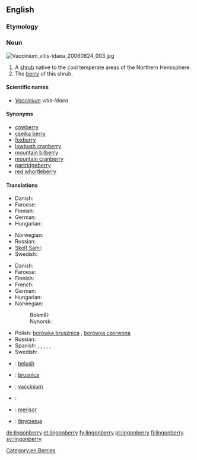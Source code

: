 {{wikipedia|vaccinium vitis-idaea}}
==English==

===Etymology===
{{compound|lingon|berry}}
===Noun===
[[File:Vaccinium_vitis-idaea_20060824_003.jpg|thumb|right]]
{{en-noun|lingonberries}}

# A [[shrub]] native to the cool temperate areas of the Northern Hemisphere.
# The [[berry]] of this shrub.

====Scientific names====
* ''[[Vaccinium]] vitis-idaea''

====Synonyms====
* [[cowberry]]
* [[csejka berry]]
* [[foxberry]]
* [[lowbush cranberry]]
* [[mountain bilberry]]
* [[mountain cranberry]]
* [[partridgeberry]]
* [[red whortleberry]]

====Translations====
{{trans-top|shrub}}
* Danish: {{t-|da|tyttebær|c}}
* Faroese: {{t|fo|vínbláber|n}}
* Finnish: {{t+|fi|puolukka}}
* German: {{t+|de|Preiselbeere|f}}
* Hungarian: {{t-|hu|vörös áfonya}}
{{trans-mid}}
* Norwegian: {{t|no|tyttebærlyng|m}}
* Russian: {{t|ru|брусника|f|tr=brusníka}}
* [[Skolt Sami]]: {{tø|sms|joŋŋ}}
* Swedish: {{t+|sv|lingon|n}}
{{trans-bottom}}

{{trans-top|berry}}
* Danish: {{t-|da|tyttebær|n}}
* Faroese: {{t|fo|vínbláber|n}}
* Finnish: {{t+|fi|puolukka}}
* French: {{t|fr|airelle rouge|m}}
* German: {{t+|de|Preiselbeere|f}}
* Hungarian: {{t-|hu|vörös áfonya}}
* Norwegian:
*: Bokmål: {{t|no|tyttebær|n}}
*: Nynorsk: {{t|nn|tytebær|n|xs=Norwegian Nynorsk}}
{{trans-mid}}
* Polish: [[borówka brusznica]] {{f}}, [[borówka czerwona]] {{f}}
* Russian: {{t|ru|брусника|f|tr=brusníka}}
* Spanish: {{t|es|lingonberry|f}}, {{t|es|cowberry|f}}, {{t|es|lingonberi|f}}, {{t|es|cauberi|f}}, {{t|es|arandano silvestre|m}}, {{t|es|arandano artico|m}}
* Swedish: {{t+|sv|lingon|n}}
{{trans-bottom}}

{{checktrans-top}}
* {{ttbc|sq}}: [[belush]] {{m}}
* {{ttbc|sh}}: [[brusnica]] {{f}}
* {{ttbc|la}}: [[vaccinium]] {{n}}
{{trans-mid}}
* {{ttbc|se}}: {{tø|se|jokŋa}}
* {{ttbc|ro}}: [[merișor]] {{m}}
* {{ttbc|sh}}: [[брусница]] {{f}}
{{trans-bottom}}

[[Category:en:Berries]]

[[de:lingonberry]]
[[et:lingonberry]]
[[fy:lingonberry]]
[[pl:lingonberry]]
[[fi:lingonberry]]
[[sv:lingonberry]]